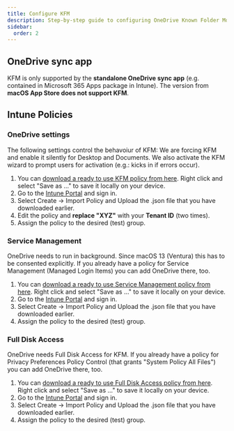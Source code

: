 ```yaml
---
title: Configure KFM
description: Step-by-step guide to configuring OneDrive Known Folder Move (KFM) on macOS. Learn best practices, troubleshooting tips, and how to optimize KFM settings for your organization's needs.
sidebar:
  order: 2
---
```



## OneDrive sync app
KFM is only supported by the **standalone OneDrive sync app** (e.g. contained in Microsoft 365 Apps package in Intune). The version from **macOS App Store does not support KFM**.

## Intune Policies

### OneDrive settings
The following settings control the behavoiur of KFM: We are forcing KFM and enable it silently for Desktop and Documents. We also activate the KFM wizard to prompt users for activation (e.g.: kicks in if errors occur).
<Steps>
1. You can [download a ready to use KFM policy from here]( /src/assets/OneDrive/OneDriveKFM.json). Right click and select "Save as ..." to save it locally on your device.
2. Go to the [Intune Portal](https://intune.microsoft.com/#view/Microsoft_Intune_DeviceSettings/DevicesMacOsMenu/~/configuration) and sign in.
3. Select Create -> Import Policy and Upload the .json file that you have downloaded earlier.
4. Edit the policy and **replace "XYZ"** with your **Tenant ID** (two times).
5. Assign the policy to the desired (test) group.
</Steps>

### Service Management
OneDrive needs to run in background. Since macOS 13 (Ventura) this has to be consented explicitly. If you already have a policy for Service Management (Managed Login Items) you can add OneDrive there, too.
<Steps>
1. You can [download a ready to use Service Management policy from here]( /src/assets/OneDrive/OneDriveServiceManagement.json). Right click and select "Save as ..." to save it locally on your device.
2. Go to the [Intune Portal](https://intune.microsoft.com/#view/Microsoft_Intune_DeviceSettings/DevicesMacOsMenu/~/configuration) and sign in.
3. Select Create -> Import Policy and Upload the .json file that you have downloaded earlier.
4. Assign the policy to the desired (test) group.
</Steps>

### Full Disk Access
OneDrive needs Full Disk Access for KFM. If you already have a policy for Privacy Preferences Policy Control (that grants "System Policy All Files") you can add OneDrive there, too.
<Steps>
1. You can [download a ready to use Full Disk Access policy from here]( /src/assets/OneDrive/OneDriveFullDiskAccess.json). Right click and select "Save as ..." to save it locally on your device.
2. Go to the [Intune Portal](https://intune.microsoft.com/#view/Microsoft_Intune_DeviceSettings/DevicesMacOsMenu/~/configuration) and sign in.
3. Select Create -> Import Policy and Upload the .json file that you have downloaded earlier.
4. Assign the policy to the desired (test) group.
</Steps>